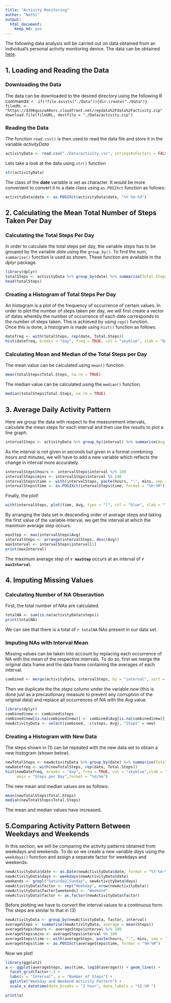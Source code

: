 ```yaml
---
title: "Activity Monitoring"
author: "Nathi"
output: 
  html_document: 
    keep_md: yes
---
```

The following data analysis will be carried out on data obtained from an individual's
personal activity monitoring device. The data can be obtained [here](https://d396qusza40orc.cloudfront.net/repdata%2Fdata%2Factivity.zip).      

## **1. Loading and Reading the Data**

### Downloading the Data
The data can be downloaded to the desired directory using the following R commands:
 ```r
 if(!file.exists("./Data")){dir.create("./Data")}
 fileURL <- "https://d396qusza40orc.cloudfront.net/repdata%2Fdata%2Factivity.zip"
 download.file(fileURL, destfile = "./Data/activity.zip")
 ```
 
### Reading the Data
 The function `read.csv()` is then used to read the data file and store it in the variable *activityData*
```r
activityData <- read.csv("./Data/activity.csv", stringsAsFactors = FALSE)
```

Lets take a look at the data using `str()` function
```r
str(activityData)
```

The class of the **date** variable is set as character. It would be more convenient to convert it to 
a date class using `as.POSIXct` function as follows:
```r
activityData$date <- as.POSIXct(activityData$date, "%Y-%m-%d")
```  
    
## **2. Calculating the Mean Total Number of Steps Taken Per Day**

### Calculating the Total Steps Per Day
In order to calculate the total steps per day, the variable *steps* has to be grouped by the variable *date* using the `group_by()`. To find the sum, `summarise()` function is used as shown. These function are available in the dplyr package.
```r
library(dplyr)
totalSteps <- activityData %>% group_by(date) %>% summarise(Total.Steps = sum(steps, na.rm = TRUE))
head(totalSteps)
```

### Creating a Histogram of Total Steps Per Day
An histogram is a plot of the frequency of occurrence of certain values. In order to plot the number of steps taken per day, we will first create a vector of dates whereby the number of occurrence of each date corresponds to the number of steps taken. This is achieved by using `rep()` function.  
Once this is done, a histogram is made using `hist()` function as follows.
```r
datefreq <- with(totalSteps, rep(date, Total.Steps))
hist(datefreq, breaks = "day", freq = TRUE, col = "skyblue", xlab = "Date",ylab = "Steps", main = "Steps per Day", format = "%d/%m")
```

### Calculating Mean and Median of the Total Steps per Day
The mean value can be calculated using `mean()` function.
```r
mean(totalSteps$Total.Steps, na.rm = TRUE)
```
The median value can be calculated using the `median()` function.
```r
median(totalSteps$Total.Steps, na.rm = TRUE)
```
    
## **3. Average Daily Activity  Pattern**
Here we group the data with respect to the measurement intervals, calculate the mean steps for each interval and then use the results to plot a line graph.
```r
intervalSteps <- activityData %>% group_by(interval) %>% summarise(Avg = mean(steps, na.rm = TRUE))
```
As the interval is not given in seconds but given in a format combining hours and minutes, we will have to add a new variable which reflects the change in interval more accurately.
```r
intervalSteps$hours <- intervalSteps$interval %/% 100
intervalSteps$mins <- intervalSteps$interval %% 100
intervalSteps$time <- with(intervalSteps, paste(hours, ":", mins, sep = ""))
intervalSteps$time <- as.POSIXct(intervalSteps$time, format = "%H:%M")
```
Finally, the plot!
```r
with(intervalSteps, plot(time, Avg, type = "l", col = "blue", xlab = "Time", ylab = "Steps", main = "Average Daily Activity Pattern"))
```

By arranging the data set in descending order of average steps and taking the first value of the variable interval, we get the interval at which the maximum average step occurs.
```r
maxStep <- max(intervalSteps$Avg)
intervalSteps <- arrange(intervalSteps, desc(Avg))
maxInterval <- intervalSteps$interval[1]
print(maxInterval)
```
The maximum average step of **`r maxStep`** occurs at an interval of **`r maxInterval`**.    

## **4. Imputing Missing Values**  
### Calculating Number of NA Obseravtion
First, the total number of NAs are calculated.
```r
totalNA <- sum(is.na(activityData$steps))
print(totalNA)
```
We can see that there is a total of `r totalNA` NAs present in our data set.

### Imputing NAs with Interval Mean
Missing values can be taken into account by replacing each occurrence of NA with the mean of the respective intervals. To do so, first we merge the original data frame and the data frame containing the averages of each interval.
```r
combined <- merge(activityData, intervalSteps, by = "interval", sort = FALSE)
```
  
Then we duplicate the the *steps* column under the variable *new* (this is done just as a precautionary measure to prevent any corruption of the original data) and replace all occurrences of NA with the *Avg* value.
```r
library(dplyr)
combined$new <- combined$steps
combined$new[is.na(combined$new)] <- combined$Avg[is.na(combined$new)]
newActivityData <- select(combined, -c(steps, Avg), "Steps" = new)
```

### Creating a Histogram with New Data
The steps shown in (1) can be repeated with the new data set to obtain a new histogram (shown below).
```r
newTotalSteps <- newActivityData %>% group_by(date) %>% summarise(Total.Steps = sum(Steps))
newDatefreq <- with(newTotalSteps, rep(date, Total.Steps))
hist(newDatefreq, breaks = "day", freq = TRUE, col = "skyblue",xlab = "Date",ylab = "Steps",
     main = "Steps per Day",format = "%d/%m")
```

The new mean and median values are as follows:
```r
mean(newTotalSteps$Total.Steps)
median(newTotalSteps$Total.Steps)
```
The mean and median values have increased.
  
## **5.Comparing Activity Pattern Between Weekdays and Weekends**
In this section, we will be comparing the activity patterns obtained from weekdays and weekends. To do so we create a new variable *days* using the `weekdays()` function and assign a separate factor for weekdays and weekends.
```r
newActivityData$date <- as.Date(newActivityData$date, format = "%Y-%m-%d")
newActivityData$days <- weekdays(newActivityData$date)
weekends <- grepl("Saturday|Sunday", newActivityData$days)
newActivityData$factor <- rep("Weekday", nrow(newActivityData))
newActivityData$factor[weekends] <- "Weekend"
newActivityData$factor <- as.factor(newActivityData$factor)
```
Before plotting we have to convert the interval values to a continuous form. The steps are similar to that in (3)
```r
newActivityData <- group_by(newActivityData, factor, interval)
averageSteps <- summarise(newActivityData, average = mean(Steps))
averageSteps$hours <- averageSteps$interval %/% 100
averageSteps$mins <- averageSteps$interval %% 100
averageSteps$time <- with(averageSteps, paste(hours, ":", mins, sep = ""))
averageSteps$time <- as.POSIXct(averageSteps$time, format = "%H:%M")
```
Now we plot!
```r
library(ggplot2)
a <- ggplot(averageSteps, aes(time, log10(average))) + geom_line() +
  facet_grid(factor~.) +
  labs(x = "Interval", y = "Number of Steps") +
  ggtitle("Weekday and Weekend Activity Pattern") +
  scale_x_datetime(date_breaks = "2 hour", date_labels = "%I:%M ")

print(a)
```

  